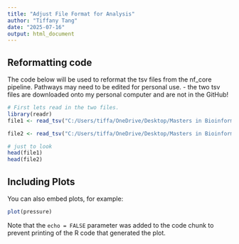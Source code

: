 ```yaml
---
title: "Adjust File Format for Analysis"
author: "Tiffany Tang"
date: "2025-07-16"
output: html_document
---
```


## Reformatting code

The code below will be used to reformat the tsv files from the nf_core pipeline. 
Pathways may need to be edited for personal use. 
- the two tsv files are downloaded onto my personal computer and are not in the GitHub!

```r
# First lets read in the two files. 
library(readr)
file1 <- read_tsv("C:/Users/tiffa/OneDrive/Desktop/Masters in Bioinformatics/Transcriptomics/Final/salmon.merged.transcript_tpm_1_60.tsv")

file2 <- read_tsv("C:/Users/tiffa/OneDrive/Desktop/Masters in Bioinformatics/Transcriptomics/Final/salmon.merged.transcript_tpm_61_98.tsv")

# just to look
head(file1)
head(file2)
```

## Including Plots

You can also embed plots, for example:

```r
plot(pressure)
```

Note that the `echo = FALSE` parameter was added to the code chunk to prevent printing of the R code that generated the plot.
